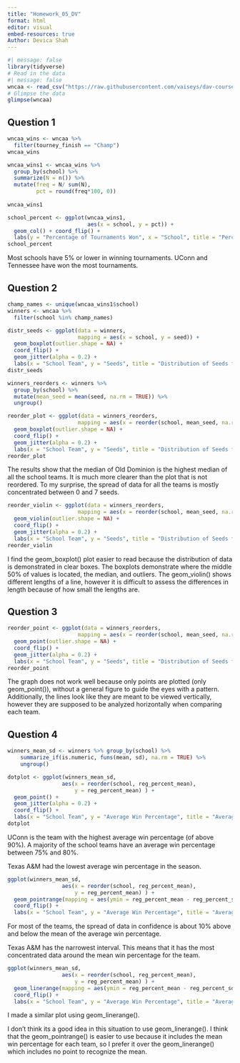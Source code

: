 ```yaml
---
title: "Homework_05_DV"
format: html
editor: visual
embed-resources: true
Author: Devica Shah
---
```


```r
#| message: false
library(tidyverse)
# Read in the data 
#| message: false
wncaa <- read_csv("https://raw.githubusercontent.com/vaiseys/dav-course/main/Data/wncaa.csv")
# Glimpse the data 
glimpse(wncaa)
```

## Question 1

```r
wncaa_wins <- wncaa %>% 
  filter(tourney_finish == "Champ")
wncaa_wins
```

```r
wncaa_wins1 <- wncaa_wins %>% 
  group_by(school) %>% 
  summarize(N = n()) %>% 
  mutate(freq = N/ sum(N),
         pct = round(freq*100, 0))
  
wncaa_wins1
```

```r
school_percent <- ggplot(wncaa_wins1,
                         aes(x = school, y = pct)) +
  geom_col() + coord_flip() +
  labs(y = "Percentage of Tournaments Won", x = "School", title = "Percent of Tournaments Won by each Team")
school_percent
```

Most schools have 5% or lower in winning tournaments. UConn and Tennessee have won the most tournaments.

## Question 2

```r
champ_names <- unique(wncaa_wins1$school)
winners <- wncaa %>% 
  filter(school %in% champ_names)
```

```r
distr_seeds <- ggplot(data = winners, 
                      mapping = aes(x = school, y = seed)) +
  geom_boxplot(outlier.shape = NA) + 
  coord_flip() + 
  geom_jitter(alpha = 0.2) +
  labs(x = "School Team", y = "Seeds", title = "Distribution of Seeds for each School")
distr_seeds
```

```r
winners_reorders <- winners %>% 
  group_by(school) %>%  
  mutate(mean_seed = mean(seed, na.rm = TRUE)) %>% 
  ungroup()
```

```r
reorder_plot <- ggplot(data = winners_reorders, 
                      mapping = aes(x = reorder(school, mean_seed, na.rm = TRUE), y = seed)) +
  geom_boxplot(outlier.shape = NA) + 
  coord_flip() + 
  geom_jitter(alpha = 0.2) +
  labs(x = "School Team", y = "Seeds", title = "Distribution of Seeds for each School")
reorder_plot
```

The results show that the median of Old Dominion is the highest median of all the school teams. It is much more clearer than the plot that is not reordered. To my surprise, the spread of data for all the teams is mostly concentrated between 0 and 7 seeds.

```r
reorder_violin <- ggplot(data = winners_reorders, 
                      mapping = aes(x = reorder(school, mean_seed, na.rm = TRUE), y = seed, fill = school)) +
  geom_violin(outlier.shape = NA) + 
  coord_flip() + 
  geom_jitter(alpha = 0.2) +
  labs(x = "School Team", y = "Seeds", title = "Distribution of Seeds for each School")
reorder_violin
```

I find the geom_boxplot() plot easier to read because the distribution of data is demonstrated in clear boxes. The boxplots demonstrate where the middle 50% of values is located, the median, and outliers. The geom_violin() shows different lengths of a line, however it is difficult to assess the differences in length because of how small the lengths are.

## Question 3

```r
reorder_point <- ggplot(data = winners_reorders, 
                      mapping = aes(x = reorder(school, mean_seed, na.rm = TRUE), y = seed)) +
  geom_point(outlier.shape = NA) + 
  coord_flip() + 
  geom_jitter(alpha = 0.2) +
  labs(x = "School Team", y = "Seeds", title = "Distribution of Seeds for each School")
reorder_point
```

The graph does not work well because only points are plotted (only geom_point()), without a general figure to guide the eyes with a pattern. Additionally, the lines look like they are meant to be viewed vertically, however they are supposed to be analyzed horizontally when comparing each team.

## Question 4

```r
winners_mean_sd <- winners %>% group_by(school) %>%
    summarize_if(is.numeric, funs(mean, sd), na.rm = TRUE) %>%
    ungroup()

dotplot <- ggplot(winners_mean_sd,
                 aes(x = reorder(school, reg_percent_mean),
                     y = reg_percent_mean) ) +
  geom_point() +
  geom_jitter(alpha = 0.2) +
  coord_flip() +
  labs(x = "School Team", y = "Average Win Percentage", title = "Average Win Percentage of each School")
dotplot
```

UConn is the team with the highest average win percentage (of above 90%). A majority of the school teams have an average win percentage between 75% and 80%.

Texas A&M had the lowest average win percentage in the season.

```r
ggplot(winners_mean_sd,
                 aes(x = reorder(school, reg_percent_mean),
                     y = reg_percent_mean) ) + 
  geom_pointrange(mapping = aes(ymin = reg_percent_mean - reg_percent_sd, ymax = reg_percent_mean + reg_percent_sd)) +
  coord_flip() +
  labs(x = "School Team", y = "Average Win Percentage", title = "Average Win Percentage of each School")
```

For most of the teams, the spread of data in confidence is about 10% above and below the mean of the average win percentage.

Texas A&M has the narrowest interval. This means that it has the most concentrated data around the mean win percentage for the team.

```r
ggplot(winners_mean_sd,
                 aes(x = reorder(school, reg_percent_mean),
                     y = reg_percent_mean) ) + 
  geom_linerange(mapping = aes(ymin = reg_percent_mean - reg_percent_sd, ymax = reg_percent_mean + reg_percent_sd)) + 
  coord_flip() +
  labs(x = "School Team", y = "Average Win Percentage", title = "Average Win Percentage of each School")
```

I made a similar plot using geom_linerange().

I don't think its a good idea in this situation to use geom_linerange(). I think that the geom_pointrange() is easier to use because it includes the mean win percentage for each team, so I prefer it over the geom_linerange() which includes no point to recognize the mean.
